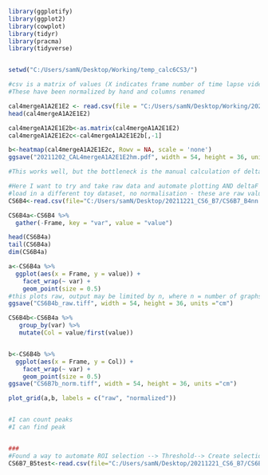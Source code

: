 ```{r setup}

library(ggplotify)
library(ggplot2)
library(cowplot)
library(tidyr)
library(pracma)
library(tidyverse)


setwd("C:/Users/samN/Desktop/Working/temp_calc6CS3/")
```

```{r test basic heatmap}
#csv is a matrix of values (X indicates frame number of time lapse video, and columns of individual neuron traces from ROIs including experiment and treatment values)
#These have been normalized by hand and columns renamed

cal4mergeA1A2E1E2 <- read.csv(file = "C:/Users/samN/Desktop/Working/20211201Cal4ReAnalysis/Merged/Cal4A1A2E1E2merge.csv")
head(cal4mergeA1A2E1E2)

cal4mergeA1A2E1E2b<-as.matrix(cal4mergeA1A2E1E2)
cal4mergeA1A2E1E2c<-cal4mergeA1A2E1E2b[,-1]

b<-heatmap(cal4mergeA1A2E1E2c, Rowv = NA, scale = 'none')
ggsave("20211202_CAL4mergeA1A2E1E2hm.pdf", width = 54, height = 36, units ="cm")

#This works well, but the bottleneck is the manual calculation of deltaF values which also involves an excel step (and is not scaleable)
```



```{r, norm attempt}
#Here I want to try and take raw data and automate plotting AND deltaF calculations
#load in a different toy dataset, no normalisation - these are raw values
CS6B4<-read.csv(file="C:/Users/samN/Desktop/20211221_CS6_B7/CS6B7_B4nn.csv")

CS6B4a<-CS6B4 %>%
  gather(-Frame, key = "var", value = "value")

head(CS6B4a)
tail(CS6B4a)
dim(CS6B4a)

a<-CS6B4a %>%
  ggplot(aes(x = Frame, y = value)) +
    facet_wrap(~ var) +
    geom_point(size = 0.5) 
#this plots raw, output may be limited by n, where n = number of graphs to plot or individual traces
ggsave("CS6B4b_raw.tiff", width = 54, height = 36, units ="cm")

CS6B4b<-CS6B4a %>%
   group_by(var) %>%
   mutate(Col = value/first(value))


b<-CS6B4b %>%
  ggplot(aes(x = Frame, y = Col)) +
    facet_wrap(~ var) +
    geom_point(size = 0.5) 
ggsave("CS6B7b_norm.tiff", width = 54, height = 36, units ="cm")

plot_grid(a,b, labels = c("raw", "normalized"))



```


```{r assay dev}
#I can count peaks
#I can find peak


###
#Found a way to automate ROI selection --> Threshold--> Create selection-->Split selection-->Multi meaure, let's test this
CS6B7_B5test<-read.csv(file="C:/Users/samN/Desktop/20211221_CS6_B7/CS6B7_B5_rawtestROIsegment.csv")



```



